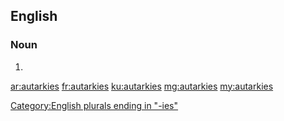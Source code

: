 ==English==

===Noun===
{{head|en}}

# {{plural of|autarky}}

[[Category:English plurals ending in "-ies"]]

[[ar:autarkies]]
[[fr:autarkies]]
[[ku:autarkies]]
[[mg:autarkies]]
[[my:autarkies]]